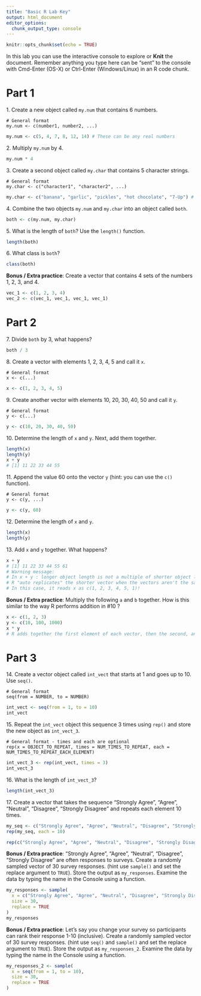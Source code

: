 ```yaml
---
title: "Basic R Lab Key"
output: html_document
editor_options: 
  chunk_output_type: console
---
```


```r
knitr::opts_chunk$set(echo = TRUE)
```


In this lab you can use the interactive console to explore or **Knit** the document. 
Remember anything you type here can be "sent" to the console with Cmd-Enter (OS-X) or Ctrl-Enter (Windows/Linux) in an R code chunk.


# Part 1

1\. Create a new object called `my.num` that contains 6 numbers.

```
# General format
my.num <- c(number1, number2, ...)
```

```r
my.num <- c(5, 4, 7, 8, 12, 14) # These can be any real numbers
```


2\. Multiply `my.num` by 4.

```r
my.num * 4
```


3\. Create a second object called `my.char` that contains 5 character strings.

```
# General format
my.char <- c("character1", "character2", ...)
```

```r
my.char <- c("banana", "garlic", "pickles", "hot chocolate", "7-Up") # Again,these can be anything
```


4\. Combine the two objects `my.num` and `my.char` into an object called `both`.

```r
both <- c(my.num, my.char)
```


5\. What is the length of `both`? Use the `length()` function.

```r
length(both)
```


6\. What class is `both`?

```r
class(both)
```


**Bonus / Extra practice**: Create a vector that contains 4 sets of the numbers 1, 2, 3, and 4.

```r
vec_1 <- c(1, 2, 3, 4)
vec_2 <- c(vec_1, vec_1, vec_1, vec_1)
```


# Part 2

7\. Divide `both` by 3, what happens?

```r
both / 3
```


8\. Create a vector with elements 1, 2, 3, 4, 5 and call it `x`.

```
# General format
x <- c(...)
```
 
```r
x <- c(1, 2, 3, 4, 5)
```


9\. Create another vector with elements 10, 20, 30, 40, 50 and call it `y`.

```
# General format
y <- c(...)
```

```r
y <- c(10, 20, 30, 40, 50)
```


10\. Determine the length of `x` and `y`. Next, add them together.

```r
length(x)
length(y)
x + y
# [1] 11 22 33 44 55
```


11\. Append the value 60 onto the vector `y` (hint: you can use the `c()` function).

```
# General format
y <- c(y, ...)
```

```r
y <- c(y, 60)
```


12\. Determine the length of `x` and `y`.

```r
length(x)
length(y)
```


13\. Add `x` and `y` together. What happens?

```r
x + y
# [1] 11 22 33 44 55 61
# Warning message:
# In x + y : longer object length is not a multiple of shorter object length
# R "auto replicates" the shorter vector when the vectors aren't the same length - this is not what we want!
# In this case, it reads x as c(1, 2, 3, 4, 5, 1)!
```


**Bonus / Extra practice**: Multiply the following `a` and `b` together. How is this similar to the way R performs addition in #10 ?

```r
x <- c(1, 2, 3)
y <- c(10, 100, 1000)
x * y
# R adds together the first element of each vector, then the second, and so on. This order also applies when multiplying!
```


# Part 3

14\. Create a vector object called `int_vect` that starts at 1 and goes up to 10. Use `seq()`.

```
# General format
seq(from = NUMBER, to = NUMBER)
```

```r
int_vect <- seq(from = 1, to = 10)
int_vect
```


15\. Repeat the `int_vect` object this sequence 3 times using `rep()` and store the new object as `int_vect_3`.

```
# General format - times and each are optional
rep(x = OBJECT_TO_REPEAT, times = NUM_TIMES_TO_REPEAT, each = NUM_TIMES_TO_REPEAT_EACH_ELEMENT)
```

```r
int_vect_3 <- rep(int_vect, times = 3)
int_vect_3
```


16\. What is the length of `int_vect_3`?

```r
length(int_vect_3)
```


17\. Create a vector that takes the sequence "Strongly Agree", "Agree", "Neutral", "Disagree", "Strongly Disagree" and repeats each element 10 times.

```r
my_seq <- c("Strongly Agree", "Agree", "Neutral", "Disagree", "Strongly Disagree")
rep(my_seq, each = 10)

rep(c("Strongly Agree", "Agree", "Neutral", "Disagree", "Strongly Disagree"), each = 10)
```


**Bonus / Extra practice**: "Strongly Agree", "Agree", "Neutral", "Disagree", "Strongly Disagree" are often responses to surveys. Create a randomly sampled vector of 30 survey responses. (hint use `sample()` and set the replace argument to `TRUE`). Store the output as `my_responses`. Examine the data by typing the name in the Console using a function.

```r
my_responses <- sample(
  x = c("Strongly Agree", "Agree", "Neutral", "Disagree", "Strongly Disagree"),
  size = 30,
  replace = TRUE
)
my_responses
```


**Bonus / Extra practice**: Let's say you change your survey so participants can rank their response 1-10 (inclusive). Create a randomly sampled vector of 30 survey responses. (hint use `seq()` and `sample()` and set the replace argument to `TRUE`). Store the output as `my_responses_2`. Examine the data by typing the name in the Console using a function.

```r
my_responses_2 <- sample(
  x = seq(from = 1, to = 10),
  size = 30,
  replace = TRUE
)
```
